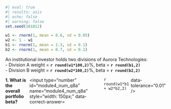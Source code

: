 

```r
#| eval: true
#| results: asis
#| echo: false
#| warning: false
set.seed(101012)

w1 <- rnorm(1, mean = 0.6, sd = 0.05)
w2 <- 1 - w1
b1 <- rnorm(1, mean = 1.3, sd = 0.1)
b2 <- rnorm(1, mean = 0.7, sd = 0.1)
```

An institutional investor holds two divisions of Aurora Technologies:  
- Division A weight = **`r round(w1*100,2)`**%, beta = **`r round(b1,2)`**  
- Division B weight = **`r round(w2*100,2)`**%, beta = **`r round(b2,2)`**  

::: {.question-block}
<form onsubmit="event.preventDefault();" style="display: flex; flex-direction: row; gap: 6px;">
  <label for="module4_num_q8a"><strong>1. What is the overall portfolio beta?</strong></label>
  <input type="number" id="module4_num_q8a" name="module4_num_q8a" style="width: 150px;"
         data-correct-answer=`r round(w1*b1 + w2*b2,2)` data-tolerance="0.01" />
</form>

<div id="feedback-module4_num_q8a" class="feedback" style="display:none;">
✅ Portfolio Beta = w<sub>A</sub>β<sub>A</sub> + w<sub>B</sub>β<sub>B</sub> = **`r round(w1*b1 + w2*b2,2)`**.  
This shows how different risk exposures combine in a weighted portfolio.
</div>
:::

